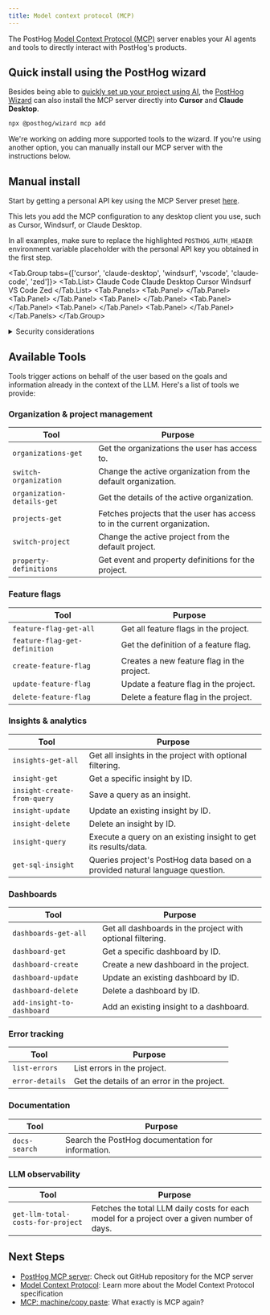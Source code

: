 ```yaml
---
title: Model context protocol (MCP)
---
```


The PostHog [Model Context Protocol (MCP)](https://modelcontextprotocol.io/introduction) server enables your AI agents and tools to directly interact with PostHog's products.


## Quick install using the PostHog wizard

Besides being able to [quickly set up your project using AI](/docs/getting-started/install?tab=wizard), the [PostHog Wizard](https://github.com/PostHog/wizard) can also install the MCP server directly into **Cursor** and **Claude Desktop**. 

```bash
npx @posthog/wizard mcp add
```

We're working on adding more supported tools to the wizard. If you're using another option, you can manually install our MCP server with the instructions below. 
## Manual install

Start by getting a personal API key using the MCP Server preset [here](https://app.posthog.com/settings/user-api-keys?preset=mcp_server).

This lets you add the MCP configuration to any desktop client you use, such as Cursor, Windsurf, or Claude Desktop.

<CalloutBox icon="IconInfo" title="Don't forget to use your personal API key" type="action">

In all examples, make sure to replace the highlighted <code>POSTHOG_AUTH_HEADER</code> environment variable placeholder with the personal API key you obtained in the first step.

</CalloutBox>

<Tab.Group tabs={['cursor', 'claude-desktop', 'windsurf', 'vscode', 'claude-code', 'zed']}>
    <Tab.List>
        <Tab>Claude Code</Tab>
        <Tab>Claude Desktop</Tab>
        <Tab>Cursor</Tab>
        <Tab>Windsurf</Tab>
        <Tab>VS Code</Tab>
        <Tab>Zed</Tab>
    </Tab.List>
    <Tab.Panels>
        <Tab.Panel>
            <ClaudeCodeSnippet />
        </Tab.Panel>
        <Tab.Panel>
            <ClaudeDesktopSnippet />
        </Tab.Panel>
        <Tab.Panel>
            <CursorSnippet />
        </Tab.Panel>
        <Tab.Panel>
            <WindsurfSnippet />
        </Tab.Panel>
        <Tab.Panel>
            <VSCodeSnippet />
        </Tab.Panel>
        <Tab.Panel>
            <ZedSnippet />
        </Tab.Panel>
    </Tab.Panels>
</Tab.Group>

<details>

<summary>Security considerations</summary>

We recommend the following best practices to mitigate security risks when using the PostHog MCP server:

- **Use the right API key permissions:** Use the provided **MCP Server** preset in the personal API key creator. If you use the MCP in an agentic workflow on production data, scope down the API key's permissions to only the permissions you want it to use. This prevents the AI from making unintended changes to your PostHog configuration or data.

- **Project scoping:** Scope your MCP server to a specific PostHog project, limiting access to only that project's resources. This prevents AI agents from accessing data from other projects in your PostHog account and helps maintain data isolation.

- **Be mindful of prompt injection:** Keep in mind that LLMs can be tricked into following untrusted commands within user content. Always review and sanitize tool calls before executing them.

</details>


## Available Tools

Tools trigger actions on behalf of the user based on the goals and information already in the context of the LLM. Here's a list of tools we provide:

### Organization & project management

| Tool | Purpose |
| -- | -- |
| `organizations-get` | Get the organizations the user has access to. |
| `switch-organization` | Change the active organization from the default organization. |
| `organization-details-get` | Get the details of the active organization. |
| `projects-get` | Fetches projects that the user has access to in the current organization. |
| `switch-project` | Change the active project from the default project. |
| `property-definitions` | Get event and property definitions for the project. |

### Feature flags

| Tool | Purpose |
| -- | -- |
| `feature-flag-get-all` | Get all feature flags in the project. |
| `feature-flag-get-definition` | Get the definition of a feature flag. |
| `create-feature-flag` | Creates a new feature flag in the project. |
| `update-feature-flag` | Update a feature flag in the project. |
| `delete-feature-flag` | Delete a feature flag in the project. |

### Insights & analytics

| Tool | Purpose |
| -- | -- |
| `insights-get-all` | Get all insights in the project with optional filtering. |
| `insight-get` | Get a specific insight by ID. |
| `insight-create-from-query` | Save a query as an insight. |
| `insight-update` | Update an existing insight by ID. |
| `insight-delete` | Delete an insight by ID. |
| `insight-query` | Execute a query on an existing insight to get its results/data. |
| `get-sql-insight` | Queries project's PostHog data based on a provided natural language question. |

### Dashboards

| Tool | Purpose |
| -- | -- |
| `dashboards-get-all` | Get all dashboards in the project with optional filtering. |
| `dashboard-get` | Get a specific dashboard by ID. |
| `dashboard-create` | Create a new dashboard in the project. |
| `dashboard-update` | Update an existing dashboard by ID. |
| `dashboard-delete` | Delete a dashboard by ID. |
| `add-insight-to-dashboard` | Add an existing insight to a dashboard. |

### Error tracking

| Tool | Purpose |
| -- | -- |
| `list-errors` | List errors in the project. |
| `error-details` | Get the details of an error in the project. |

### Documentation

| Tool | Purpose |
| -- | -- |
| `docs-search` | Search the PostHog documentation for information. |

### LLM observability

| Tool | Purpose |
| -- | -- |
| `get-llm-total-costs-for-project` | Fetches the total LLM daily costs for each model for a project over a given number of days. |


## Next Steps

- [PostHog MCP server](https://github.com/posthog/mcp): Check out GitHub repository for the MCP server
- [Model Context Protocol](https://modelcontextprotocol.io/introduction): Learn more about the Model Context Protocol specification
- [MCP: machine/copy paste](/blog/machine-copy-paste-mcp-intro): What exactly is MCP again?

